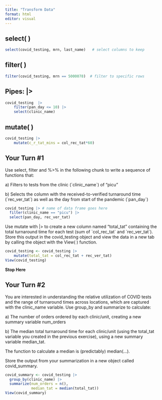 ```yaml
---
title: "Transform Data"
format: html
editor: visual
---
```


## select( )

```r
select(covid_testing, mrn, last_name)   # select columns to keep
```

## filter( )

```r
filter(covid_testing, mrn == 5000078)  # filter to specific rows
```

## Pipes: \|\>

```r
covid_testing  |> 
	filter(pan_day <= 10) |> 
	select(clinic_name)
```

## mutate( )

```r
covid_testing |>
	mutate(c_r_tat_mins = col_rec_tat*60)
```

## Your Turn #1

Use select, filter and %\>% in the following chunk to write a sequence of functions that:

a\) Filters to tests from the clinic (\`clinic_name\`) of "picu"

b\) Selects the column with the received-to-verified turnaround time (\`rec_ver_tat\`) as well as the day from start of the pandemic (\`pan_day\`)

```r
covid_testing |> # name of data frame goes here
  filter(clinic_name == "picu") |> 
  select(pan_day, rec_ver_tat) 
```

Use mutate with \|\> to create a new column named "total_tat" containing the total turnaround time for each test (sum of \`col_rec_tat\` and \`rec_ver_tat\`). Store this output in the covid_testing object and view the data in a new tab by calling the object with the View( ) function.

```r
covid_testing <- covid_testing |>
	mutate(total_tat = col_rec_tat + rec_ver_tat)
View(covid_testing)
```

**Stop Here**

## Your Turn #2

You are interested in understanding the relative utilization of COVID tests and the range of turnaround times across locations, which are captured with the clinic_name variable. Use group_by and summarize to calculate:

a\) The number of orders ordered by each clinic/unit, creating a new summary variable num_orders

b\) The median total turnaround time for each clinic/unit (using the total_tat variable you created in the previous exercise), using a new summary variable median_tat.

The function to calculate a median is (predictably) median(...).

Store the output from your summarization in a new object called covid_summary.

```r
covid_summary <- covid_testing |>
  group_by(clinic_name) |>
  summarize(num_orders = n(),
            median_tat = median(total_tat))
View(covid_summary)
```
